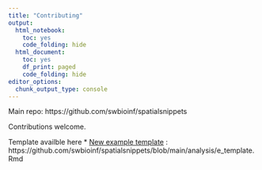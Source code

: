 ```yaml
---
title: "Contributing"
output:
  html_notebook: 
    toc: yes
    code_folding: hide
  html_document:
    toc: yes
    df_print: paged
    code_folding: hide
editor_options:
  chunk_output_type: console
---
```


Main repo: https://github.com/swbioinf/spatialsnippets

Contributions welcome.

Template availble here
* [New example template](e_template.html) : https://github.com/swbioinf/spatialsnippets/blob/main/analysis/e_template.Rmd

